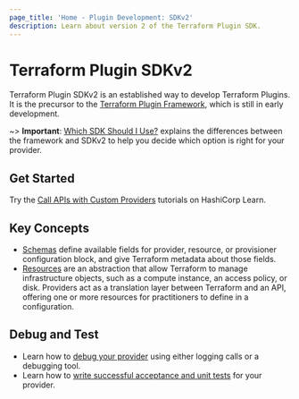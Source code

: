 ```yaml
---
page_title: 'Home - Plugin Development: SDKv2'
description: Learn about version 2 of the Terraform Plugin SDK.
---
```


# Terraform Plugin SDKv2

Terraform Plugin SDKv2 is an established way to develop Terraform Plugins. It is the precursor to the [Terraform Plugin Framework](/plugin/framework), which is still in early development.

~> **Important**: [Which SDK Should I Use?](/plugin/which-sdk) explains the differences between the framework and SDKv2 to help you decide which option is right for your provider.

## Get Started

Try the [Call APIs with Custom Providers](https://learn.hashicorp.com/collections/terraform/providers?utm_source=WEBSITE&utm_medium=WEB_IO&utm_offer=ARTICLE_PAGE&utm_content=DOCS) tutorials on HashiCorp Learn.

## Key Concepts

- [Schemas](/plugin/sdkv2/schemas) define available fields for provider, resource, or provisioner configuration block, and give Terraform metadata about those fields.
- [Resources](/plugin/sdkv2/resources) are an abstraction that allow Terraform to manage infrastructure objects, such as a compute instance, an access policy, or disk. Providers act as a translation layer between Terraform and an API, offering one or more resources for practitioners to define in a configuration.

## Debug and Test

- Learn how to [debug your provider](/plugin/sdkv2/debugging) using either logging calls or a debugging tool.
- Learn how to [write successful acceptance and unit tests](/plugin/sdkv2/testing) for your provider.
